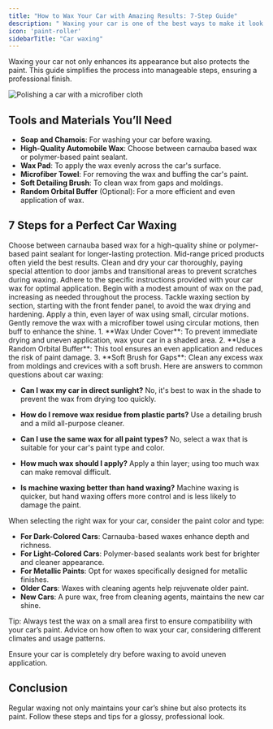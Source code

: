 ```yaml
---
title: "How to Wax Your Car with Amazing Results: 7-Step Guide"
description: " Waxing your car is one of the best ways to make it look great and protect its exterior. Follow these simple steps to wax your car to a shine."
icon: 'paint-roller'
sidebarTitle: "Car waxing"
---
```


Waxing your car not only enhances its appearance but also protects the paint. This guide simplifies the process into manageable steps, ensuring a professional finish.

![Polishing a car with a microfiber cloth](https://driving-tests.org/wp-content/uploads/2012/05/finish-waxing.jpg)

## Tools and Materials You’ll Need
  * **Soap and Chamois**: For washing your car before waxing.
  * **High-Quality Automobile Wax**: Choose between carnauba based wax or polymer-based paint sealant.
  * **Wax Pad**: To apply the wax evenly across the car's surface.
  * **Microfiber Towel**: For removing the wax and buffing the car's paint.
  * **Soft Detailing Brush**: To clean wax from gaps and moldings.
  * **Random Orbital Buffer** (Optional): For a more efficient and even application of wax.


## 7 Steps for a Perfect Car Waxing
<Steps>
  <Step title="Step 1: High-Quality Wax">
    Choose between carnauba based wax for a high-quality shine or polymer-based paint sealant for longer-lasting protection. Mid-range priced products often yield the best results.
  </Step>
  <Step title="Step 2: Wash Your Car">
    Clean and dry your car thoroughly, paying special attention to door jambs and transitional areas to prevent scratches during waxing.
  </Step>
  <Step title="Step 3: Read Instructions">
    Adhere to the specific instructions provided with your car wax for optimal application.
  </Step>
  <Step title="Step 4: Apply Wax to Pad">
    Begin with a modest amount of wax on the pad, increasing as needed throughout the process.
  </Step>
  <Step title="Step 5: Waxing Areas">
    Tackle waxing section by section, starting with the front fender panel, to avoid the wax drying and hardening.
  </Step>
  <Step title="Step 6: Circular Motion Application">
    Apply a thin, even layer of wax using small, circular motions.
  </Step>
  <Step title="Step 7: Remove Wax">
    Gently remove the wax with a microfiber towel using circular motions, then buff to enhance the shine.
  </Step>
</Steps>

<AccordionGroup>
  <Accordion title="Pro Tips">
    1. **Wax Under Cover**: To prevent immediate drying and uneven application, wax your car in a shaded area.
    2. **Use a Random Orbital Buffer**: This tool ensures an even application and reduces the risk of paint damage.
    3. **Soft Brush for Gaps**: Clean any excess wax from moldings and crevices with a soft brush.
  </Accordion>
  <Accordion title="FAQs">
  Here are answers to common questions about car waxing:

  - **Can I wax my car in direct sunlight?**
    No, it's best to wax in the shade to prevent the wax from drying too quickly.

  - **How do I remove wax residue from plastic parts?**
    Use a detailing brush and a mild all-purpose cleaner.

  - **Can I use the same wax for all paint types?**
    No, select a wax that is suitable for your car's paint type and color.

  - **How much wax should I apply?**
    Apply a thin layer; using too much wax can make removal difficult.

  - **Is machine waxing better than hand waxing?**
    Machine waxing is quicker, but hand waxing offers more control and is less likely to damage the paint.
</Accordion>

  <Accordion title="Choosing the Right Wax">
  When selecting the right wax for your car, consider the paint color and type:

  - **For Dark-Colored Cars**: Carnauba-based waxes enhance depth and richness.
  - **For Light-Colored Cars**: Polymer-based sealants work best for brighter and cleaner appearance.
  - **For Metallic Paints**: Opt for waxes specifically designed for metallic finishes.
  - **Older Cars**: Waxes with cleaning agents help rejuvenate older paint.
  - **New Cars**: A pure wax, free from cleaning agents, maintains the new car shine.

  Tip: Always test the wax on a small area first to ensure compatibility with your car’s paint.
</Accordion>
  <Accordion title="Waxing Frequency">
    Advice on how often to wax your car, considering different climates and usage patterns.
  </Accordion>
</AccordionGroup>

<Warning>Ensure your car is completely dry before waxing to avoid uneven application.</Warning>

## Conclusion
Regular waxing not only maintains your car’s shine but also protects its paint. Follow these steps and tips for a glossy, professional look.
